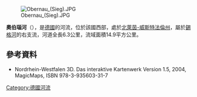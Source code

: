 {{Expand language|1=de|time=2020-08-09T10:11:33+00:00}}
{{Coord|50|54|33.7|N|8|6|26.6|E|display=title}}

[[Image:Obernau_(Sieg).JPG|right]]

'''奧伯瑙河'''（{{lang-de|Obernau}}），是[[德國|德國]]的河流，位於該國西部，處於[[北萊茵-威斯特法倫州|北萊茵-威斯特法倫州]]，屬於[[錫格河|錫格河]]的右支流，河道全長6.3公里，流域面積14.9平方公里。

==參考資料==
* Nordrhein-Westfalen 3D. Das interaktive Kartenwerk Version 1.5, 2004, MagicMaps, ISBN 978-3-935603-31-7

{{Germany-geo-stub}}
[[Category:德國河流|Category:德國河流]]